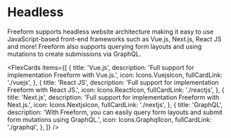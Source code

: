 

# Headless

Freeform supports headless website architecture making it easy to use JavaScript-based front-end frameworks such as Vue.js, Next.js, React JS and more! Freeform also supports querying form layouts and using mutations to create submissions via GraphQL.

<FlexCards
  items={[
    {
      title: 'Vue.js',
      description: 'Full support for implementation Freeform with Vue.js.',
      icon: Icons.VuejsIcon,
      fullCardLink: './vuejs',
    },
    {
      title: 'React JS',
      description: 'Full support for implementation Freeform with React JS.',
      icon: Icons.ReactIcon,
      fullCardLink: './reactjs',
    },
    {
      title: 'Next.js',
      description: 'Full support for implementation Freeform with Next.js.',
      icon: Icons.NextjsIcon,
      fullCardLink: './nextjs',
    },
    {
      title: 'GraphQL',
      description:
        'With Freeform, you can easily query form layouts and submit form mutations using GraphQL.',
      icon: Icons.GraphqlIcon,
      fullCardLink: './graphql',
    },
  ]}
/>
